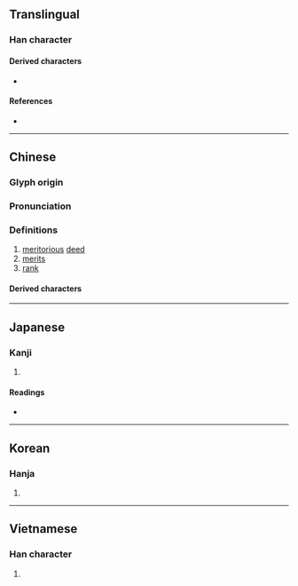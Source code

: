 {{also|勋}}
{{character info/new}}
==Translingual==
{{CJKV-forms|勛|勋|勲|勳}}
===Han character===
{{Han char|rn=19|rad=力|as=10|sn=12|four=64827|canj=RCKS|ids=⿰員力}}

====Derived characters====
* {{l|mul|[[𤏩]], [[𪬩]]}}

====References====
* {{Han ref|kx=0148.250|dkj=02402|dj=0335.050|hdz=10376.120|uh=52DB|ud=21211|bh=B3D4|bd=46036}}

----

==Chinese==
{{zh-forms|t2=勳|s=勋|alt=勲,𠢼}}

===Glyph origin===
{{Han etym}}

===Pronunciation===
{{zh-pron
|m=xūn
|c=fan1
|h=pfs=
|md=
|mn=ml:hun
|w=
|mc=y
|oc=y
|cat=n
}}

===Definitions===
{{zh-hanzi}}

# [[meritorious]] [[deed]]
# [[merit]]s
# [[rank]]

====Derived characters====
{{zh-der|元勛|功勛|勛伐|勛位|勛刀|勛勞|勛官|勛業|勛爵|勛章|勛級|勛績|勛臣|勛舊|勛蔭|勛貴|勛附|國光勛章|奇勛|寶鼎勛章|巨勛|懋勛|放勛|敘勛|景星勛章|榮譽勛章|殊勛|殊勛異績|殊勛茂績|汗馬勛勞|策勛|累彰勛效|茂勛|蓋世功勛|輔弼之勛|開國元勛|雲麾勛章}}

----

==Japanese==

===Kanji===
{{ja-kanji|grade=|rs=力10}}

# {{defn|lang=ja|sort=力10}}

====Readings====
* {{ja-readings|on=[[くん]] (kun)|kun=[[いさお]] (isao)}}

----

==Korean==

===Hanja===
{{ko-hanja|hangeul=훈|rv=hun|mr=hun}}

# {{defn|lang=ko|sort=力10}}

----

==Vietnamese==

===Han character===
{{vi-hantu|[[huân]]|rs=力10}}

# {{defn|lang=vi|sort=力10}}